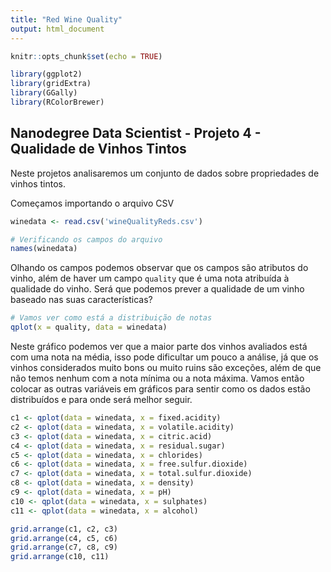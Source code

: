 ```yaml
---
title: "Red Wine Quality"
output: html_document
---
```


```r
knitr::opts_chunk$set(echo = TRUE)
```

```r
library(ggplot2)
library(gridExtra)
library(GGally)
library(RColorBrewer)
```

## Nanodegree Data Scientist - Projeto 4 - Qualidade de Vinhos Tintos

Neste projetos analisaremos um conjunto de dados sobre propriedades de vinhos tintos.

Começamos importando o arquivo CSV

```r
winedata <- read.csv('wineQualityReds.csv')

# Verificando os campos do arquivo
names(winedata)
```
Olhando os campos podemos observar que os campos são atributos do vinho, além de haver um campo `quality` que é uma nota atribuída à qualidade do vinho. Será que podemos prever a qualidade de um vinho baseado nas suas características?


```r
# Vamos ver como está a distribuição de notas
qplot(x = quality, data = winedata)
```

Neste gráfico podemos ver que a maior parte dos vinhos avaliados está com uma nota na média, isso pode dificultar um pouco a análise, já que os vinhos considerados muito bons ou muito ruins são exceções, além de que não temos nenhum com a nota mínima ou a nota máxima. Vamos então colocar as outras variáveis em gráficos para sentir como os dados estão distribuídos e para onde será melhor seguir.

```r
c1 <- qplot(data = winedata, x = fixed.acidity)
c2 <- qplot(data = winedata, x = volatile.acidity)
c3 <- qplot(data = winedata, x = citric.acid)
c4 <- qplot(data = winedata, x = residual.sugar)
c5 <- qplot(data = winedata, x = chlorides)
c6 <- qplot(data = winedata, x = free.sulfur.dioxide)
c7 <- qplot(data = winedata, x = total.sulfur.dioxide)
c8 <- qplot(data = winedata, x = density)
c9 <- qplot(data = winedata, x = pH)
c10 <- qplot(data = winedata, x = sulphates)
c11 <- qplot(data = winedata, x = alcohol)

grid.arrange(c1, c2, c3)
grid.arrange(c4, c5, c6)
grid.arrange(c7, c8, c9)
grid.arrange(c10, c11)
```